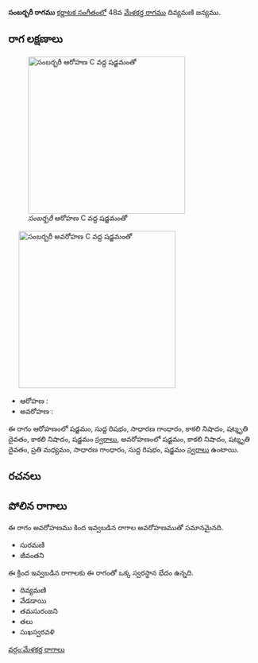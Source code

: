 {{Infobox ragam
	| name          	= సంబర్బరీ
	| synonym	    	= 
	| mela          	= 
	| chakra        	= 
	| janaka        	= 
	| type          	= ఔడవ-షడవ
	| arohanam      	= {{svaraC|S|R1|G2|N3|D3|N3|S'}} 
	| avarohanam    	= {{svaraC|S'|N3|D3|M2|G2|R1|S}}
	| jeeva         	=
	| chhaya        	=
	| nyasa         	=
	| vishesha      	= 
	| equivalent  		= 
}}
{{కర్ణాటక సంగీత రాగాలు}}
'''సంబర్బరీ రాగము''' [[కర్ణాటక సంగీతం]]లో 48వ [[మేళకర్త రాగము]] దివ్యమణి జన్యము. 


==రాగ లక్షణాలు==
[[Image:samabarbari_ar_kb2wiki.png|thumb|right|316px|''సంబర్బరీ'' ఆరోహణ C వద్ద షడ్జమంతో]]
	[[Image:samabarbari_av_kb2wiki.png|thumb|right|316px|''సంబర్బరీ'' అవరోహణ C వద్ద షడ్జమంతో]]

* ఆరోహణ : {{svaraC|S|R1|G2|N3|D3|N3|S'}} 
* అవరోహణ : {{svaraC|S'|N3|D3|M2|G2|R1|S}}

ఈ రాగం ఆరోహణంలో షడ్జమం, సుద్ద  రిషభం, సాధారణ  గాంధారం, కాకలి  నిషాదం, షట్శృతి దైవతం, కాకలి  నిషాదం, షడ్జమం [[స్వరాలు]], అవరోహణంలో షడ్జమం, కాకలి  నిషాదం, షట్శృతి దైవతం, ప్రతి మధ్యమం, సాధారణ  గాంధారం, సుద్ద  రిషభం, షడ్జమం [[స్వరాలు]] ఉంటాయి.

==రచనలు==



==పోలిన రాగాలు==
ఈ రాగం అవరోహణము కింద ఇవ్వబడిన రాగాల అవరోహణముతో సమానమైనది.
* సురమణి
* జీవంతని

ఈ క్రింద ఇవ్వబడిన రాగాలకు ఈ రాగంతో ఒక్క స్వరస్థాన భేదం ఉన్నది.
* దివ్యమణి
* వేడడాయి
* తమసురంజని
* తలు
* సుఖస్వరవళి



[[వర్గం:మేళకర్త రాగాలు]]
